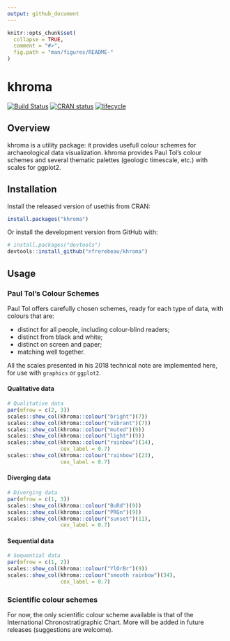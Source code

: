 ```yaml
---
output: github_document
---
```


<!-- README.md is generated from README.Rmd. Please edit that file -->

```r
knitr::opts_chunk$set(
  collapse = TRUE,
  comment = "#>",
  fig.path = "man/figures/README-"
)
```

# khroma

[![Build Status](https://travis-ci.org/nfrerebeau/khroma.svg?branch=master)](https://travis-ci.org/nfrerebeau/khroma)
[![CRAN status](https://www.r-pkg.org/badges/version/khroma)](https://cran.r-project.org/package=khroma)
[![lifecycle](https://img.shields.io/badge/lifecycle-maturing-blue.svg)](https://www.tidyverse.org/lifecycle/#maturing)

## Overview

khroma is a utility package: it provides usefull colour schemes for archaeological data visualization. khroma provides Paul Tol's colour schemes and several thematic palettes (geologic timescale, etc.) with scales for ggplot2.

## Installation

Install the released version of usethis from CRAN:

```r
install.packages("khroma")
```

Or install the development version from GitHub with:

```r
# install.packages("devtools")
devtools::install_github("nfrerebeau/khroma")
```

## Usage
### Paul Tol's Colour Schemes

Paul Tol offers carefully chosen schemes, ready for each type of data, with colours that are:

* distinct for all people, including colour-blind readers;
* distinct from black and white;
* distinct on screen and paper;
* matching well together.

All the scales presented in his 2018 technical note are implemented here, for use with `graphics` or `ggplot2`.

#### Qualitative data

```r
# Qualitative data
par(mfrow = c(2, 3))
scales::show_col(khroma::colour("bright")(7))
scales::show_col(khroma::colour("vibrant")(7))
scales::show_col(khroma::colour("muted")(9))
scales::show_col(khroma::colour("light")(9))
scales::show_col(khroma::colour("rainbow")(14),
                 cex_label = 0.7)
scales::show_col(khroma::colour("rainbow")(23),
                 cex_label = 0.7)
```

#### Diverging data

```r
# Diverging data
par(mfrow = c(1, 3))
scales::show_col(khroma::colour("BuRd")(9))
scales::show_col(khroma::colour("PRGn")(9))
scales::show_col(khroma::colour("sunset")(11),
                 cex_label = 0.7)
```

#### Sequential data

```r
# Sequential data
par(mfrow = c(1, 2))
scales::show_col(khroma::colour("YlOrBr")(9))
scales::show_col(khroma::colour("smooth rainbow")(34),
                 cex_label = 0.7)
```

### Scientific colour schemes

For now, the only scientific colour scheme available is that of the International Chronostratigraphic Chart. More will be added in future releases (suggestions are welcome).
